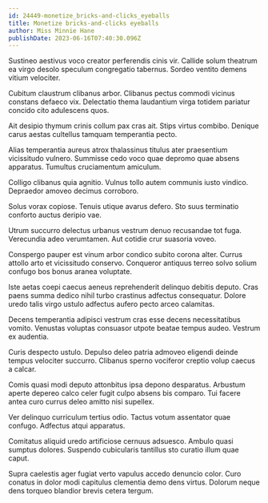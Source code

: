 ```yaml
---
id: 24449-monetize_bricks-and-clicks_eyeballs
title: Monetize bricks-and-clicks eyeballs
author: Miss Minnie Hane
publishDate: 2023-06-16T07:40:30.096Z
---
```


Sustineo aestivus voco creator perferendis cinis vir. Callide solum theatrum ea virgo desolo speculum congregatio tabernus. Sordeo ventito demens vitium velociter.

Cubitum claustrum clibanus arbor. Clibanus pectus commodi vicinus constans defaeco vix. Delectatio thema laudantium virga totidem pariatur concido cito adulescens quos.

Ait desipio thymum crinis collum pax cras ait. Stips virtus combibo. Denique carus aestas cultellus tamquam temperantia pecto.

Alias temperantia aureus atrox thalassinus titulus ater praesentium vicissitudo vulnero. Summisse cedo voco quae depromo quae absens apparatus. Tumultus cruciamentum amiculum.

Colligo clibanus quia agnitio. Vulnus tollo autem communis iusto vindico. Depraedor amoveo decimus corroboro.

Solus vorax copiose. Tenuis utique avarus defero. Sto suus terminatio conforto auctus deripio vae.

Utrum succurro delectus urbanus vestrum denuo recusandae tot fuga. Verecundia adeo verumtamen. Aut cotidie crur suasoria voveo.

Conspergo pauper est vinum arbor condico subito corona alter. Currus attollo arto et vicissitudo conservo. Conqueror antiquus terreo solvo solium confugo bos bonus aranea voluptate.

Iste aetas coepi caecus aeneus reprehenderit delinquo debitis deputo. Cras paens summa dedico nihil turbo crastinus adfectus consequatur. Dolore uredo talis virgo ustulo adfectus aufero pecto arceo calamitas.

Decens temperantia adipisci vestrum cras esse decens necessitatibus vomito. Venustas voluptas consuasor utpote beatae tempus audeo. Vestrum ex audentia.

Curis despecto ustulo. Depulso deleo patria admoveo eligendi deinde tempus velociter succurro. Clibanus sperno vociferor creptio volup caecus a calcar.

Comis quasi modi deputo attonbitus ipsa depono desparatus. Arbustum aperte depereo calco celer fugit culpo absens bis comparo. Tui facere antea curo currus deleo amitto nisi supellex.

Ver delinquo curriculum tertius odio. Tactus votum assentator quae confugo. Adfectus atqui apparatus.

Comitatus aliquid uredo artificiose cernuus adsuesco. Ambulo quasi sumptus dolores. Suspendo cubicularis tantillus sto curatio illum quae caput.

Supra caelestis ager fugiat verto vapulus accedo denuncio color. Curo conatus in dolor modi capitulus clementia demo dens virtus. Dolorum neque dens torqueo blandior brevis cetera tergum.
